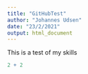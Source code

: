 ```yaml
---
title: "GitHubTest"
author: "Johannes Udsen"
date: "23/2/2021"
output: html_document
---
```

This is a test of my skills

```r
2 + 2
```



